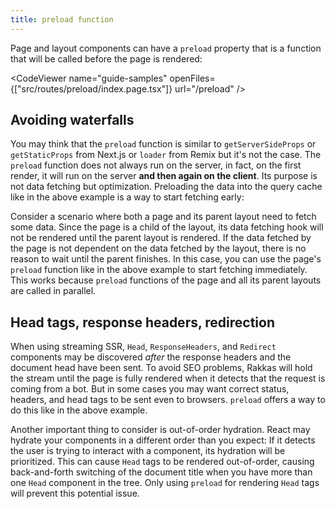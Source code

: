 ```yaml
---
title: preload function
---
```


Page and layout components can have a `preload` property that is a function that will be called before the page is rendered:

<CodeViewer
	name="guide-samples"
	openFiles={["src/routes/preload/index.page.tsx"]}
	url="/preload"
/>

## Avoiding waterfalls

You may think that the `preload` function is similar to `getServerSideProps` or `getStaticProps` from Next.js or `loader` from Remix but it's not the case. The `preload` function does not always run on the server, in fact, on the first render, it will run on the server **and then again on the client**. Its purpose is not data fetching but optimization. Preloading the data into the query cache like in the above example is a way to start fetching early:

Consider a scenario where both a page and its parent layout need to fetch some data. Since the page is a child of the layout, its data fetching hook will not be rendered until the parent layout is rendered. If the data fetched by the page is not dependent on the data fetched by the layout, there is no reason to wait until the parent finishes. In this case, you can use the page's `preload` function like in the above example to start fetching immediately. This works because `preload` functions of the page and all its parent layouts are called in parallel.

## Head tags, response headers, redirection

When using streaming SSR, `Head`, `ResponseHeaders`, and `Redirect` components may be discovered _after_ the response headers and the document head have been sent. To avoid SEO problems, Rakkas will hold the stream until the page is fully rendered when it detects that the request is coming from a bot. But in some cases you may want correct status, headers, and head tags to be sent even to browsers. `preload` offers a way to do this like in the above example.

Another important thing to consider is out-of-order hydration. React may hydrate your components in a different order than you expect: If it detects the user is trying to interact with a component, its hydration will be prioritized. This can cause `Head` tags to be rendered out-of-order, causing back-and-forth switching of the document title when you have more than one `Head` component in the tree. Only using `preload` for rendering `Head` tags will prevent this potential issue.
